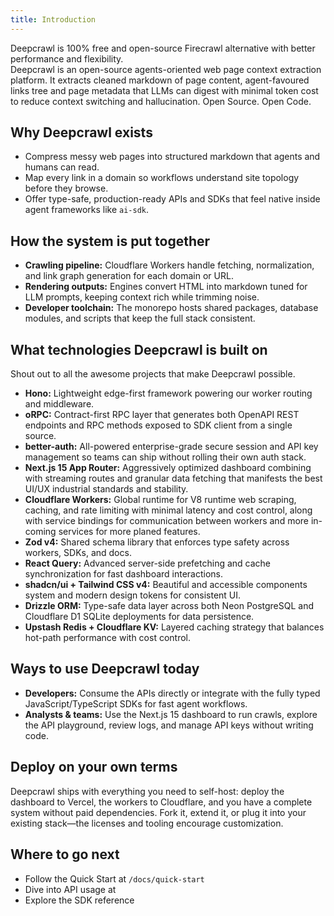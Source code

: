 ```yaml
---
title: Introduction
---
```

<Callout type="info" title="tl;dr one-liner">
Deepcrawl is 100% free and open-source Firecrawl alternative with better performance and flexibility.
</Callout>

<br />
Deepcrawl is an open-source agents-oriented web page context extraction platform. It extracts cleaned markdown of page content, agent-favoured links tree and page metadata that LLMs can digest with minimal token cost to reduce context switching and hallucination. Open Source. Open Code.

## Why Deepcrawl exists
- Compress messy web pages into structured markdown that agents and humans can read.
- Map every link in a domain so workflows understand site topology before they browse.
- Offer type-safe, production-ready APIs and SDKs that feel native inside agent frameworks like `ai-sdk`.

## How the system is put together
- **Crawling pipeline:** Cloudflare Workers handle fetching, normalization, and link graph generation for each domain or URL.
- **Rendering outputs:** Engines convert HTML into markdown tuned for LLM prompts, keeping context rich while trimming noise.
- **Developer toolchain:** The monorepo hosts shared packages, database modules, and scripts that keep the full stack consistent.

## What technologies Deepcrawl is built on
<Callout type="info">Shout out to all the awesome projects that make Deepcrawl possible.</Callout>

- **Hono:** Lightweight edge-first framework powering our worker routing and middleware.
- **oRPC:** Contract-first RPC layer that generates both OpenAPI REST endpoints and RPC methods exposed to SDK client from a single source.
- **better-auth:** All-powered enterprise-grade secure session and API key management so teams can ship without rolling their own auth stack.
- **Next.js 15 App Router:** Aggressively optimized dashboard combining with streaming routes and granular data fetching that manifests the best UI/UX industrial standards and stability.
- **Cloudflare Workers:** Global runtime for V8 runtime web scraping, caching, and rate limiting with minimal latency and cost control, along with service bindings for communication between workers and more in-coming services for more planed features.
- **Zod v4:** Shared schema library that enforces type safety across workers, SDKs, and docs.
- **React Query:** Advanced server-side prefetching and cache synchronization for fast dashboard interactions.
- **shadcn/ui + Tailwind CSS v4:** Beautiful and accessible components system and modern design tokens for consistent UI.
- **Drizzle ORM:** Type-safe data layer across both Neon PostgreSQL and Cloudflare D1 SQLite deployments for data persistence.
- **Upstash Redis + Cloudflare KV:** Layered caching strategy that balances hot-path performance with cost control.

## Ways to use Deepcrawl today
- **Developers:** Consume the APIs directly or integrate with the fully typed JavaScript/TypeScript SDKs for fast agent workflows.
- **Analysts & teams:** Use the Next.js 15 dashboard to run crawls, explore the API playground, review logs, and manage API keys without writing code.

## Deploy on your own terms
Deepcrawl ships with everything you need to self-host: deploy the dashboard to Vercel, the workers to Cloudflare, and you have a complete system without paid dependencies. Fork it, extend it, or plug it into your existing stack—the licenses and tooling encourage customization.

## Where to go next
- Follow the Quick Start at `/docs/quick-start`
- Dive into API usage at
- Explore the SDK reference
